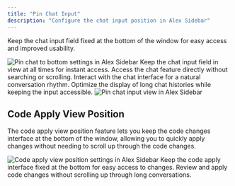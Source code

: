 ```yaml
---
title: "Pin Chat Input"
description: "Configure the chat input position in Alex Sidebar"
---
```


Keep the chat input field fixed at the bottom of the window for easy access and improved usability.

<Frame>
  <img
    src="/images/pin-chat-to-bottom-settings.png"
    alt="Pin chat to bottom settings in Alex Sidebar"
  />
</Frame>

<CardGroup cols={2}>
  <Card title="Always-visible Input Area">
    Keep the chat input field in view at all times for instant access.
  </Card>
  <Card title="Quick Access">
    Access the chat feature directly without searching or scrolling.
  </Card>
  <Card title="Improved Conversation Flow">
    Interact with the chat interface for a natural conversation rhythm.
  </Card>
  <Card title="Better Space Utilization">
    Optimize the display of long chat histories while keeping the input accessible.
  </Card>
</CardGroup>

<Frame>
  <img
    src="/images/pin-chat-to-bottom.png"
    alt="Pin chat input view in Alex Sidebar"
  />
</Frame> 

## Code Apply View Position

The code apply view position feature lets you keep the code changes interface at the bottom of the window, allowing you to quickly apply changes without needing to scroll up through the code changes.

<Frame>
  <img
    src="/images/code-apply-bottom.png"
    alt="Code apply view position settings in Alex Sidebar"
  />
</Frame>

<CardGroup cols={2}>
  <Card title="Bottom Position">
    Keep the code apply interface fixed at the bottom for easy access to changes.
  </Card>
  <Card title="Improved Workflow">
    Review and apply code changes without scrolling up through long conversations.
  </Card>
</CardGroup>